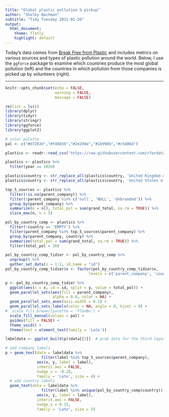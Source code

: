 ```yaml
---
title: "Global plastic pollution & pickup"
author: "Shelby Bachman"
subtitle: "Tidy Tuesday 2021-01-26"
output:
  html_document:
    theme: flatly
    highlight: default
---
```

  
Today's data comes from [Break Free from Plastic](https://www.breakfreefromplastic.org/) and includes metrics on various sources and types of plastic pollution around the world. Below, I use the `ggforce` package to examine which countries produce the most global pollution (left) and the countries in which pollution from those companies is picked up by volunteers (right).

<hr>

```r

knitr::opts_chunk$set(echo = FALSE,
                      warning = FALSE,
                      message = FALSE)

rm(list = ls())
library(dplyr)
library(tidyr)
library(stringr)
library(ggforce)
library(ggplot2)

# color palette
pal <- c("#d7263d","#f46036","#2e294e","#1b998b","#c5d86d")

```
  
```r

plastics <- readr::read_csv('https://raw.githubusercontent.com/rfordatascience/tidytuesday/master/data/2021/2021-01-26/plastics.csv')

plastics <- plastics %>%
  filter(year == 2020)

plastics$country <- str_replace_all(plastics$country, 'United Kingdom of Great Britain & Northern Ireland', 'UK')
plastics$country <- str_replace_all(plastics$country, 'United States of America', 'USA')

```

```r

top_5_sources <- plastics %>%
  filter(!is.na(parent_company)) %>%
  filter(!parent_company %in% c('null', 'NULL', 'Unbranded')) %>%
  group_by(parent_company) %>%
  summarize(n = n(), total_pol = sum(grand_total, na.rm = TRUE)) %>%
  slice_max(n, n = 5)

pol_by_country_comp <- plastics %>%
  filter(!country == 'EMPTY') %>%
  filter(parent_company %in% top_5_sources$parent_company) %>%
  group_by(parent_company, country) %>%
  summarize(total_pol = sum(grand_total, na.rm = TRUE)) %>%
  filter(total_pol > 20)

pol_by_country_comp_tidier <- pol_by_country_comp %>%
  ungroup() %>%
  gather_set_data(x = 1:2, id_name = "id")
pol_by_country_comp_tidier$x <- factor(pol_by_country_comp_tidier$x,
                                     levels = c('parent_company', 'country'))

p <- pol_by_country_comp_tidier %>%
  ggplot(aes(x = x, id = id, split = y, value = total_pol)) +
  geom_parallel_sets(aes(fill = parent_company),
                     alpha = 0.6, color = NA) +
  geom_parallel_sets_axes(axis.width = 0.1) +
  geom_parallel_sets_labels(color = NA, angle = 0, hjust = 0) +
#  scale_fill_brewer(palette = 'YlGnBu') +
  scale_fill_manual(values = pal) +
  guides(fill = FALSE) +
  theme_void() +
  theme(text = element_text(family = 'Lato'))

labeldata <- ggplot_build(p)$data[[3]]  # grab data for the third layer (parallel_sets_labels)

# add company labels
p + geom_text(data = labeldata %>%
                filter(label %in% top_5_sources$parent_company),
              aes(x, y, label = label),
              inherit.aes = FALSE,
              nudge_x = -0.28,
              family = 'Lato', size = 4) +
  # add country labels
  geom_text(data = labeldata %>%
                filter(label %in% unique(pol_by_country_comp$country)),
              aes(x, y, label = label),
              inherit.aes = FALSE,
              nudge_x = 0.15,
              family = 'Lato', size = 3)


```

  